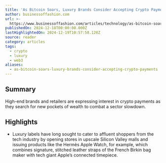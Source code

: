 ```yaml
---
title: 'As Bitcoin Soars, Luxury Brands Consider Accepting Crypto Payments'
author: businessoffashion.com
url: >-
  https://www.businessoffashion.com/articles/technology/as-bitcoin-soars-luxury-brands-consider-accepting-crypto-payments/?utm_source=newsletter_technology&utm_medium=email&utm_campaign=Technology_181224&utm_term=GYVIPEFKUFGGDBMV66BVHRSX5M&utm_content=top_story_4_title
publishedOn: 2024-12-18T00:00:00.000Z
lastHighlightedOn: 2024-12-19T10:57:58.128Z
source: reader
category: articles
tags:
  - crypto
  - luxury
  - web3
aliases:
  - as-bitcoin-soars-luxury-brands-consider-accepting-crypto-payments
---
```

## Summary

High-end brands and retailers are expressing interest in crypto payments as they search for new pockets of wealth to combat a sector slowdown.

## Highlights
- Luxury labels have long sought to cater to affluent shoppers from the tech industry by opening stores in upscale Silicon Valley malls and issuing products like the Hermès Apple Watch, for example, which combines signature, stitched leather straps of the French Birkin bag maker with tech giant Apple’s connected timepiece.
